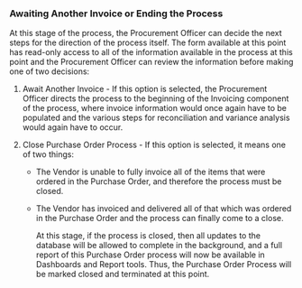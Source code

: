 ### Awaiting Another Invoice or Ending the Process

At this stage of the process, the Procurement Officer can decide the next steps for the direction of the process itself. The form available at this point has read-only access to all of the information
available in the process at this point and the Procurement Officer can review the information before making one of two decisions:

1. Await Another Invoice - If this option is selected, the Procurement Officer directs the process to the beginning of the Invoicing component of the process, where invoice information would once again have to be populated and the various steps for reconciliation and variance analysis would again have to occur.
2. Close Purchase Order Process - If this option is selected, it means one of two things:

   - The Vendor is unable to fully invoice all of the items that were ordered in the Purchase Order, and therefore the process must be closed.
   - The Vendor has invoiced and delivered all of that which was ordered in the Purchase Order and the process can finally come to a close.

     At this stage, if the process is closed, then all updates to the database will be allowed to complete in the background, and a full report of this Purchase Order process will now be available in Dashboards and Report tools. Thus, the Purchase Order Process will be marked closed and terminated at this point.
